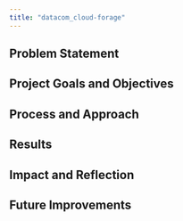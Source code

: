 ```yaml
---
title: "datacom_cloud-forage"
---
```


## Problem Statement

## Project Goals and Objectives

## Process and Approach

## Results

## Impact and Reflection

## Future Improvements